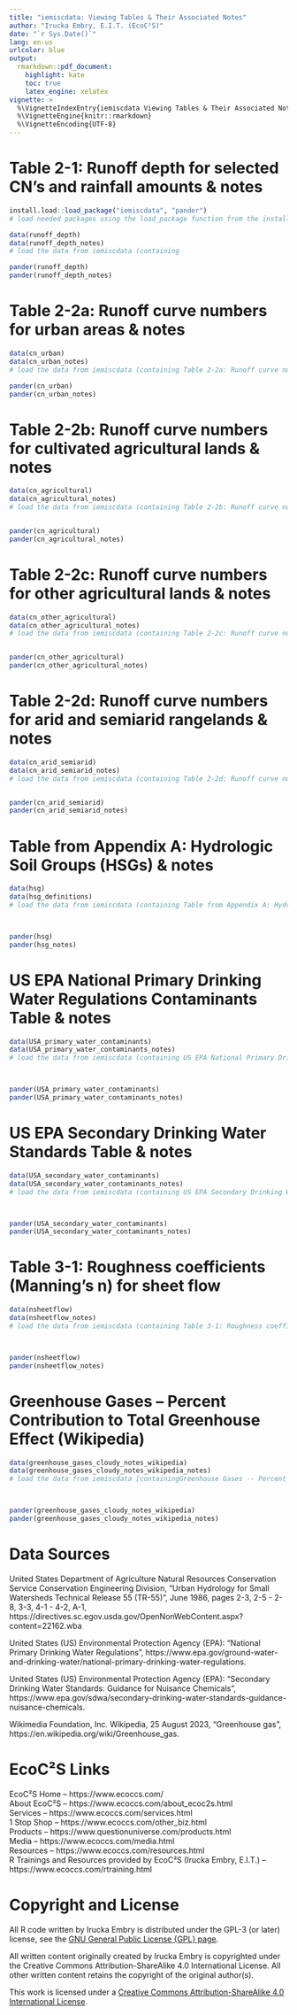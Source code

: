 ```yaml
---
title: "iemiscdata: Viewing Tables & Their Associated Notes"
author: "Irucka Embry, E.I.T. (EcoC²S)"
date: "`r Sys.Date()`"
lang: en-us
urlcolor: blue
output:
  rmarkdown::pdf_document:
    highlight: kate
    toc: true
    latex_engine: xelatex
vignette: >
  %\VignetteIndexEntry{iemiscdata Viewing Tables & Their Associated Notes}
  %\VignetteEngine{knitr::rmarkdown}
  %\VignetteEncoding{UTF-8}
---
```


\bigskip

# Table 2-1: Runoff depth for selected CN's and rainfall amounts & notes

```r

install.load::load_package("iemiscdata", "pander")
# load needed packages using the load_package function from the install.load package (it is assumed that you have already installed these packages)

data(runoff_depth)
data(runoff_depth_notes)
# load the data from iemiscdata (containing 

pander(runoff_depth)
pander(runoff_depth_notes)

```

\bigskip
\bigskip

# Table 2-2a: Runoff curve numbers for urban areas & notes

```r

data(cn_urban)
data(cn_urban_notes)
# load the data from iemiscdata (containing Table 2-2a: Runoff curve numbers for urban areas & notes)

pander(cn_urban)
pander(cn_urban_notes)

```

\bigskip
\bigskip

# Table 2-2b: Runoff curve numbers for cultivated agricultural lands & notes

```r

data(cn_agricultural)
data(cn_agricultural_notes)
# load the data from iemiscdata (containing Table 2-2b: Runoff curve numbers for cultivated agricultural lands & notes)


pander(cn_agricultural)
pander(cn_agricultural_notes)
```

\bigskip
\bigskip

# Table 2-2c: Runoff curve numbers for other agricultural lands & notes

```r

data(cn_other_agricultural)
data(cn_other_agricultural_notes)
# load the data from iemiscdata (containing Table 2-2c: Runoff curve numbers for other agricultural lands & notes)


pander(cn_other_agricultural)
pander(cn_other_agricultural_notes)

```

\bigskip
\bigskip

# Table 2-2d: Runoff curve numbers for arid and semiarid rangelands & notes

```r

data(cn_arid_semiarid)
data(cn_arid_semiarid_notes)
# load the data from iemiscdata (containing Table 2-2d: Runoff curve numbers for arid and semiarid rangelands & notes)


pander(cn_arid_semiarid)
pander(cn_arid_semiarid_notes)

```

\bigskip
\bigskip

# Table from Appendix A: Hydrologic Soil Groups (HSGs) & notes

```r

data(hsg)
data(hsg_definitions)
# load the data from iemiscdata (containing Table from Appendix A: Hydrologic Soil Groups (HSGs) & notes)



pander(hsg)
pander(hsg_notes)

```

\bigskip
\bigskip

# US EPA National Primary Drinking Water Regulations Contaminants Table & notes

```r
data(USA_primary_water_contaminants)
data(USA_primary_water_contaminants_notes)
# load the data from iemiscdata (containing US EPA National Primary Drinking Water Regulations Contaminants Table & notes)



pander(USA_primary_water_contaminants)
pander(USA_primary_water_contaminants_notes)

```

\bigskip
\bigskip

# US EPA Secondary Drinking Water Standards Table & notes

```r
data(USA_secondary_water_contaminants)
data(USA_secondary_water_contaminants_notes)
# load the data from iemiscdata (containing US EPA Secondary Drinking Water Standards Table & notes)



pander(USA_secondary_water_contaminants)
pander(USA_secondary_water_contaminants_notes)

```

\bigskip
\bigskip

# Table 3-1: Roughness coefficients (Manning's n) for sheet flow

```r

data(nsheetflow)
data(nsheetflow_notes)
# load the data from iemiscdata (containing Table 3-1: Roughness coefficients (Manning's n) for sheet flow & notes)



pander(nsheetflow)
pander(nsheetflow_notes)


```

\bigskip
\bigskip

# Greenhouse Gases -- Percent Contribution to Total Greenhouse Effect (Wikipedia)

```r


data(greenhouse_gases_cloudy_notes_wikipedia)
data(greenhouse_gases_cloudy_notes_wikipedia_notes)
# load the data from iemiscdata [containingGreenhouse Gases -- Percent Contribution to Total Greenhouse Effect & notes (Wikipedia)]



pander(greenhouse_gases_cloudy_notes_wikipedia)
pander(greenhouse_gases_cloudy_notes_wikipedia_notes)

```

\bigskip
\bigskip
\bigskip
\bigskip

# Data Sources

United States Department of Agriculture Natural Resources Conservation Service Conservation Engineering Division, "Urban Hydrology for Small Watersheds Technical Release 55 (TR-55)", June 1986, pages 2-3, 2-5 - 2-8, 3-3, 4-1 - 4-2, A-1, https://directives.sc.egov.usda.gov/OpenNonWebContent.aspx?content=22162.wba

United States (US) Environmental Protection Agency (EPA): "National Primary Drinking Water Regulations", https://www.epa.gov/ground-water-and-drinking-water/national-primary-drinking-water-regulations.

United States (US) Environmental Protection Agency (EPA): "Secondary Drinking Water Standards: Guidance for Nuisance Chemicals", https://www.epa.gov/sdwa/secondary-drinking-water-standards-guidance-nuisance-chemicals.

Wikimedia Foundation, Inc. Wikipedia, 25 August 2023, "Greenhouse gas", https://en.wikipedia.org/wiki/Greenhouse_gas.

\bigskip
\bigskip

# EcoC²S Links

EcoC²S Home -- https://www.ecoccs.com/  
About EcoC²S -- https://www.ecoccs.com/about_ecoc2s.html  
Services -- https://www.ecoccs.com/services.html  
1 Stop Shop -- https://www.ecoccs.com/other_biz.html  
Products -- https://www.questionuniverse.com/products.html  
Media -- https://www.ecoccs.com/media.html  
Resources -- https://www.ecoccs.com/resources.html  
R Trainings and Resources provided by EcoC²S (Irucka Embry, E.I.T.) -- https://www.ecoccs.com/rtraining.html  

\bigskip
\bigskip

# Copyright and License

All R code written by Irucka Embry is distributed under the GPL-3 (or later) license, see the [GNU General Public License {GPL} page](https://www.gnu.org/licenses/gpl-3.0.html).  

All written content originally created by Irucka Embry is copyrighted under the Creative Commons Attribution-ShareAlike 4.0 International License. All other written content retains the copyright of the original author(s).  

This work is licensed under a [Creative Commons Attribution-ShareAlike 4.0 International License](https://creativecommons.org/licenses/by-sa/4.0/).  

